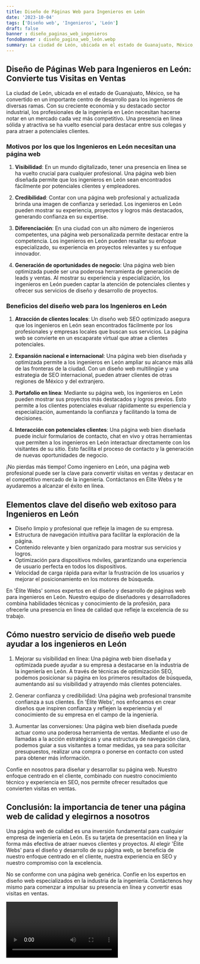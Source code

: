 ```yaml
---
title: Diseño de Páginas Web para Ingenieros en León
date: '2023-10-04'
tags: ['Diseño web', 'Ingenieros', 'León']
draft: false
banner : diseño_paginas_web_ingenieros
fondoBanner : diseño_pagina_web_león.webp
summary: La ciudad de León, ubicada en el estado de Guanajuato, México, se ha convertido en un importante centro de desarrollo para los ingenieros de diversas ramas. Con su creciente economía y su destacado sector industrial, los profesionales de la ingeniería en León necesitan hacerse notar en un mercado cada vez más competitivo. Una presencia en línea sólida y atractiva se ha vuelto esencial para destacar entre sus colegas y para atraer a potenciales clientes.
---
```


## Diseño de Páginas Web para Ingenieros en León: Convierte tus Visitas en Ventas

La ciudad de León, ubicada en el estado de Guanajuato, México, se ha convertido en un importante centro de desarrollo para los ingenieros de diversas ramas. Con su creciente economía y su destacado sector industrial, los profesionales de la ingeniería en León necesitan hacerse notar en un mercado cada vez más competitivo. Una presencia en línea sólida y atractiva se ha vuelto esencial para destacar entre sus colegas y para atraer a potenciales clientes.

### Motivos por los que los Ingenieros en León necesitan una página web

1. **Visibilidad**: En un mundo digitalizado, tener una presencia en línea se ha vuelto crucial para cualquier profesional. Una página web bien diseñada permite que los ingenieros en León sean encontrados fácilmente por potenciales clientes y empleadores.

2. **Credibilidad**: Contar con una página web profesional y actualizada brinda una imagen de confianza y seriedad. Los ingenieros en León pueden mostrar su experiencia, proyectos y logros más destacados, generando confianza en su expertise.

3. **Diferenciación**: En una ciudad con un alto número de ingenieros competentes, una página web personalizada permite destacar entre la competencia. Los ingenieros en León pueden resaltar su enfoque especializado, su experiencia en proyectos relevantes y su enfoque innovador.

4. **Generación de oportunidades de negocio**: Una página web bien optimizada puede ser una poderosa herramienta de generación de leads y ventas. Al mostrar su experiencia y especialización, los ingenieros en León pueden captar la atención de potenciales clientes y ofrecer sus servicios de diseño y desarrollo de proyectos.

### Beneficios del diseño web para los Ingenieros en León

1. **Atracción de clientes locales**: Un diseño web SEO optimizado asegura que los ingenieros en León sean encontrados fácilmente por los profesionales y empresas locales que buscan sus servicios. La página web se convierte en un escaparate virtual que atrae a clientes potenciales.

2. **Expansión nacional e internacional**: Una página web bien diseñada y optimizada permite a los ingenieros en León ampliar su alcance más allá de las fronteras de la ciudad. Con un diseño web multilingüe y una estrategia de SEO internacional, pueden atraer clientes de otras regiones de México y del extranjero.

3. **Portafolio en línea**: Mediante su página web, los ingenieros en León pueden mostrar sus proyectos más destacados y logros previos. Esto permite a los clientes potenciales evaluar rápidamente su experiencia y especialización, aumentando la confianza y facilitando la toma de decisiones.

4. **Interacción con potenciales clientes**: Una página web bien diseñada puede incluir formularios de contacto, chat en vivo y otras herramientas que permiten a los ingenieros en León interactuar directamente con los visitantes de su sitio. Esto facilita el proceso de contacto y la generación de nuevas oportunidades de negocio.

¡No pierdas más tiempo! Como ingeniero en León, una página web profesional puede ser la clave para convertir visitas en ventas y destacar en el competitivo mercado de la ingeniería. Contáctanos en Élite Webs y te ayudaremos a alcanzar el éxito en línea.

<GifSeo />

<Cta />

## Elementos clave del diseño web exitoso para Ingenieros en León

- Diseño limpio y profesional que refleje la imagen de su empresa.
- Estructura de navegación intuitiva para facilitar la exploración de la página.
- Contenido relevante y bien organizado para mostrar sus servicios y logros.
- Optimización para dispositivos móviles, garantizando una experiencia de usuario perfecta en todos los dispositivos.
- Velocidad de carga rápida para evitar la frustración de los usuarios y mejorar el posicionamiento en los motores de búsqueda.

En 'Élite Webs' somos expertos en el diseño y desarrollo de páginas web para ingenieros en León. Nuestro equipo de diseñadores y desarrolladores combina habilidades técnicas y conocimiento de la profesión, para ofrecerle una presencia en línea de calidad que refleje la excelencia de su trabajo.

## Cómo nuestro servicio de diseño web puede ayudar a los ingenieros en León

1. Mejorar su visibilidad en línea: Una página web bien diseñada y optimizada puede ayudar a su empresa a destacarse en la industria de la ingeniería en León. A través de técnicas de optimización SEO, podemos posicionar su página en los primeros resultados de búsqueda, aumentando así su visibilidad y atrayendo más clientes potenciales.

2. Generar confianza y credibilidad: Una página web profesional transmite confianza a sus clientes. En 'Élite Webs', nos enfocamos en crear diseños que inspiren confianza y reflejen la experiencia y el conocimiento de su empresa en el campo de la ingeniería.

3. Aumentar las conversiones: Una página web bien diseñada puede actuar como una poderosa herramienta de ventas. Mediante el uso de llamadas a la acción estratégicas y una estructura de navegación clara, podemos guiar a sus visitantes a tomar medidas, ya sea para solicitar presupuestos, realizar una compra o ponerse en contacto con usted para obtener más información.

Confíe en nosotros para diseñar y desarrollar su página web. Nuestro enfoque centrado en el cliente, combinado con nuestro conocimiento técnico y experiencia en SEO, nos permite ofrecer resultados que convierten visitas en ventas.

## Conclusión: la importancia de tener una página web de calidad y elegirnos a nosotros

Una página web de calidad es una inversión fundamental para cualquier empresa de ingeniería en León. Es su tarjeta de presentación en línea y la forma más efectiva de atraer nuevos clientes y proyectos. Al elegir 'Élite Webs' para el diseño y desarrollo de su página web, se beneficia de nuestro enfoque centrado en el cliente, nuestra experiencia en SEO y nuestro compromiso con la excelencia.

No se conforme con una página web genérica. Confíe en los expertos en diseño web especializados en la industria de la ingeniería. Contáctenos hoy mismo para comenzar a impulsar su presencia en línea y convertir esas visitas en ventas.

<Video />

<CtaBot job='Ingenieros' city='León'/>

<Gmaps query='León+españa+maps' />